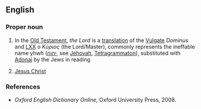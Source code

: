 ==English==

===Proper noun===
{{en-proper noun|sg=[[the|The]] [[Lord]]}}

# {{biblical}} In the [[Old Testament]], ''the Lord'' is a [[translation]] of the [[Vulgate]] ''Dominus'' and [[LXX]] ''ο Κύριος'' (the Lord/Master), commonly represents the ineffable name yhwh ([[יהוה]], see [[Jehovah]], [[Tetragrammaton]]), substituted with [[Adonai]] by the Jews in reading
# {{biblical}} [[Jesus Christ]]

===References===
* ''Oxford English Dictionary Online'', Oxford University Press, 2008.